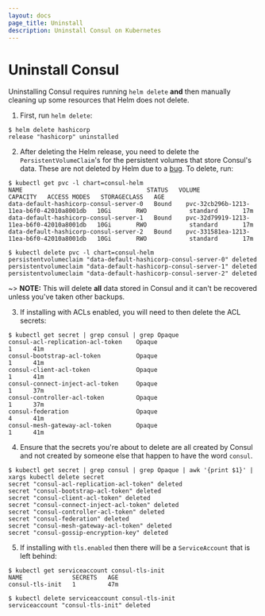 ```yaml
---
layout: docs
page_title: Uninstall
description: Uninstall Consul on Kubernetes
---
```


# Uninstall Consul

Uninstalling Consul requires running `helm delete` **and** then manually cleaning
up some resources that Helm does not delete.

  1. First, run `helm delete`:

  ```shell-session
  $ helm delete hashicorp
  release "hashicorp" uninstalled
  ```

  2. After deleting the Helm release, you need to delete the `PersistentVolumeClaim`'s
  for the persistent volumes that store Consul's data. These are not deleted by Helm due to a [bug](https://github.com/helm/helm/issues/5156).
  To delete, run:

  ```shell-session
  $ kubectl get pvc -l chart=consul-helm
  NAME                                   STATUS   VOLUME                                     CAPACITY   ACCESS MODES   STORAGECLASS   AGE
  data-default-hashicorp-consul-server-0   Bound    pvc-32cb296b-1213-11ea-b6f0-42010a8001db   10Gi       RWO            standard       17m
  data-default-hashicorp-consul-server-1   Bound    pvc-32d79919-1213-11ea-b6f0-42010a8001db   10Gi       RWO            standard       17m
  data-default-hashicorp-consul-server-2   Bound    pvc-331581ea-1213-11ea-b6f0-42010a8001db   10Gi       RWO            standard       17m

  $ kubectl delete pvc -l chart=consul-helm
  persistentvolumeclaim "data-default-hashicorp-consul-server-0" deleted
  persistentvolumeclaim "data-default-hashicorp-consul-server-1" deleted
  persistentvolumeclaim "data-default-hashicorp-consul-server-2" deleted
  ```

   ~> **NOTE:** This will delete **all** data stored in Consul and it can't be
   recovered unless you've taken other backups.

  3. If installing with ACLs enabled, you will need to then delete the ACL secrets:

  ```shell-session
  $ kubectl get secret | grep consul | grep Opaque
  consul-acl-replication-acl-token    Opaque                                1      41m
  consul-bootstrap-acl-token          Opaque                                1      41m
  consul-client-acl-token             Opaque                                1      41m
  consul-connect-inject-acl-token     Opaque                                1      37m
  consul-controller-acl-token         Opaque                                1      37m
  consul-federation                   Opaque                                4      41m
  consul-mesh-gateway-acl-token       Opaque                                1      41m
  ```

  4. Ensure that the secrets you're about to delete are all created by Consul and not 
  created by someone else that happen to have the word `consul`.

  ```shell-session
  $ kubectl get secret | grep consul | grep Opaque | awk '{print $1}' | xargs kubectl delete secret
  secret "consul-acl-replication-acl-token" deleted
  secret "consul-bootstrap-acl-token" deleted
  secret "consul-client-acl-token" deleted
  secret "consul-connect-inject-acl-token" deleted
  secret "consul-controller-acl-token" deleted
  secret "consul-federation" deleted
  secret "consul-mesh-gateway-acl-token" deleted
  secret "consul-gossip-encryption-key" deleted
  ```

  5. If installing with `tls.enabled` then there will be a `ServiceAccount` that is left behind:

  ```shell-session
  $ kubectl get serviceaccount consul-tls-init
  NAME              SECRETS   AGE
  consul-tls-init   1         47m
  ```

  ```shell-session
  $ kubectl delete serviceaccount consul-tls-init
  serviceaccount "consul-tls-init" deleted
  ```
